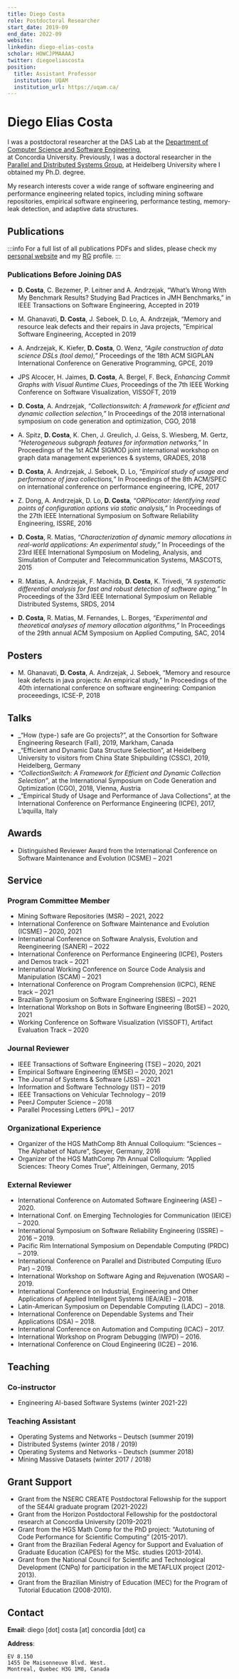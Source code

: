 ```yaml
---
title: Diego Costa
role: Postdoctoral Researcher
start_date: 2019-09
end_date: 2022-09
website:
linkedin: diego-elias-costa
scholar: HOWCJPMAAAAJ
twitter: diegoeliascosta
position:
  title: Assistant Professor
  institution: UQAM
  institution_url: https://uqam.ca/
---
```


# Diego Elias Costa

I was a postdoctoral researcher at the DAS Lab at the [Department of Computer Science and Software Engineering](https://www.concordia.ca/ginacody/computer-science-software-eng.html),  
at Concordia University. Previously, I was a doctoral researcher in the [Parallel and Distributed Systems Group](https://pvs.ifi.uni-heidelberg.de/home/), at Heidelberg University where I obtained my Ph.D. degree.

My research interests cover a wide range of software engineering and performance engineering related topics, including mining software repositories, empirical software engineering, performance testing, memory-leak detection, and adaptive data structures.

## Publications

:::info
For a full list of all publications PDFs and slides, please check my [personal website](https://diegoeliascosta.github.io/publications/) and my [RG](https://www.researchgate.net/profile/Diego_Costa9) profile.
:::


<AuthorPublications firstname="Diego" lastname="Costa" />

### Publications Before Joining DAS

<!-- #### Journals -->

- **D. Costa**, C. Bezemer, P. Leitner and A. Andrzejak, “What’s Wrong With My Benchmark Results? Studying Bad Practices in JMH Benchmarks,” in IEEE Transactions on Software Engineering, Accepted in 2019

- M. Ghanavati, **D. Costa**, J. Seboek, D. Lo, A. Andrzejak, “Memory and resource leak defects and their repairs in Java projects, ”Empirical Software Engineering, Accepted in 2019

<!-- #### Conferences -->

- A. Andrzejak, K. Kiefer, **D. Costa**, O. Wenz, _“Agile construction of data science DSLs (tool demo),”_ Proceedings of the 18th ACM SIGPLAN International Conference on Generative Programming, GPCE, 2019

- JPS Alcocer, H. Jaimes, **D. Costa**, A. Bergel, F. Beck, _Enhancing Commit Graphs with Visual Runtime Clues_, Proceedings of the 7th IEEE Working Conference on Software Visualization, VISSOFT, 2019

- **D. Costa**, A. Andrzejak, _“Collectionswitch: A framework for efficient and dynamic collection selection,”_ In Proceedings of the 2018 international symposium on code generation and optimization, CGO, 2018

- A. Spitz, **D. Costa**, K. Chen, J. Greulich, J. Geiss, S. Wiesberg, M. Gertz, _“Heterogeneous subgraph features for information networks,”_ In Proceedings of the 1st ACM SIGMOD joint international workshop on graph data management experiences & systems, GRADES, 2018

- **D. Costa**, A. Andrzejak, J. Seboek, D. Lo, _“Empirical study of usage and performance of java collections,”_ In Proceedings of the 8th ACM/SPEC on international conference on performance engineering, ICPE, 2017

- Z. Dong, A. Andrzejak, D. Lo, **D. Costa**, _“ORPlocator: Identifying read points of configuration options via static analysis,”_ In Proceedings of the 27th IEEE International Symposium on Software Reliability Engineering, ISSRE, 2016

- **D. Costa**, R. Matias, _“Characterization of dynamic memory allocations in real-world applications: An experimental study,”_ In Proceedings of the 23rd IEEE International Symposium on Modeling, Analysis, and Simulation of Computer and Telecommunication Systems, MASCOTS, 2015

- R. Matias, A. Andrzejak, F. Machida, **D. Costa**, K. Trivedi, _“A systematic differential analysis for fast and robust detection of software aging,”_ In Proceedings of the 33rd IEEE International Symposium on Reliable Distributed Systems, SRDS, 2014

- **D. Costa**, R. Matias, M. Fernandes, L. Borges, _“Experimental and theoretical analyses of memory allocation algorithms,”_ In Proceedings of the 29th annual ACM Symposium on Applied Computing, SAC, 2014

## Posters

- M. Ghanavati, **D. Costa**, A. Andrzejak, J. Seboek, “Memory and resource leak defects in java projects: An empirical study,” In Proceedings of the 40th international conference on software engineering: Companion proceeedings, ICSE-P, 2018

## Talks

- \_“How (type-) safe are Go projects?”, at the Consortion for Software Engineering Research (Fall), 2019, Markham, Canada
- \_“Efficient and Dynamic Data Structure Selection”, at Heidelberg University to visitors from China State Shipbuilding (CSSC), 2019, Heidelberg, Germany
- _“CollectionSwitch: A Framework for Efficient and Dynamic Collection Selection”_, at the International Symposium on Code Generation and Optimization (CGO), 2018, Vienna, Austria
- \_“Empirical Study of Usage and Performance of Java Collections”, at the International Conference on Performance Engineering (ICPE), 2017, L’aquilla, Italy

## Awards

- Distinguished Reviewer Award from the International Conference on Software Maintenance and Evolution (ICSME) – 2021

## Service

### Program Committee Member

- Mining Software Repositories (MSR) – 2021, 2022
- International Conference on Software Maintenance and Evolution (ICSME) – 2020, 2021
- International Conference on Software Analysis, Evolution and Reengineering (SANER) – 2022
- International Conference on Performance Engineering (ICPE), Posters and Demos track – 2021
- International Working Conference on Source Code Analysis and Manipulation (SCAM) – 2021
- International Conference on Program Comprehension (ICPC), RENE track – 2021
- Brazilian Symposium on Software Engineering (SBES) – 2021
- International Workshop on Bots in Software Engineering (BotSE) – 2020, 2021
- Working Conference on Software Visualization (VISSOFT), Artifact Evaluation Track – 2020

### Journal Reviewer

- IEEE Transactions of Software Engineering (TSE) – 2020, 2021
- Empirical Software Engineering (EMSE) – 2020, 2021
- The Journal of Systems & Software (JSS) – 2021
- Information and Software Technology (IST) – 2019
- IEEE Transactions on Vehicular Technology – 2019
- PeerJ Computer Science – 2018
- Parallel Processing Letters (PPL) – 2017

### Organizational Experience

- Organizer of the HGS MathComp 8th Annual Colloquium: “Sciences – The Alphabet of Nature”, Speyer, Germany, 2016
- Organizer of the HGS MathComp 7th Annual Colloquium: “Applied Sciences: Theory Comes True”, Altleiningen, Germany, 2015

### External Reviewer

- International Conference on Automated Software Engineering (ASE) – 2020.
- International Conf. on Emerging Technologies for Communication (IEICE) – 2020.
- International Symposium on Software Reliability Engineering (ISSRE) – 2016 – 2019.
- Pacific Rim International Symposium on Dependable Computing (PRDC) – 2019.
- International Conference on Parallel and Distributed Computing (Euro Par) – 2019.
- International Workshop on Software Aging and Rejuvenation (WOSAR) – 2019.
- International Conference on Industrial, Engineering and Other Applications of Applied Intelligent Systems (IEA/AIE) – 2018.
- Latin-American Symposium on Dependable Computing (LADC) – 2018.
- International Conference on Dependable Systems and Their Applications (DSA) – 2018.
- International Conference on Automation and Computing (ICAC) – 2017.
- International Workshop on Program Debugging (IWPD) – 2016.
- International Conference on Cloud Engineering (IC2E) – 2016.

## Teaching

### Co-instructor

- Engineering AI-based Software Systems (winter 2021-22)

### Teaching Assistant

- Operating Systems and Networks – Deutsch (summer 2019)
- Distributed Systems (winter 2018 / 2019)
- Operating Systems and Networks – Deutsch (summer 2018)
- Mining Massive Datasets (winter 2017 / 2018)

## Grant Support

- Grant from the NSERC CREATE Postdoctoral Fellowship for the support of the SE4AI graduate program (2021-2022)
- Grant from the Horizon Postdoctoral Fellowship for the postdoctoral research at Concordia University (2019-2021)
- Grant from the HGS Math Comp for the PhD project: “Autotuning of Code Performance for Scientific Computing” (2015-2017).
- Grant from the Brazilian Federal Agency for Support and Evaluation of Graduate Education (CAPES) for the MSc. studies (2013-2014).
- Grant from the National Council for Scientific and Technological Development (CNPq) for participation in the METAFLUX project (2012-2013).
- Grant from the Brazilian Ministry of Education (MEC) for the Program of Tutorial Education (2008-2010).

## Contact

**Email**: diego [dot] costa [at] concordia [dot] ca

**Address**:

```
EV 8.150
1455 De Maisonneuve Blvd. West.
Montreal, Quebec H3G 1M8, Canada
```
